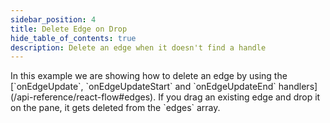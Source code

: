 ```yaml
---
sidebar_position: 4
title: Delete Edge on Drop
hide_table_of_contents: true
description: Delete an edge when it doesn't find a handle
---
```



<ExampleLayout>
In this example we are showing how to delete an edge by using the [`onEdgeUpdate`, `onEdgeUpdateStart` and `onEdgeUpdateEnd` handlers](/api-reference/react-flow#edges). If you drag an existing edge and drop it on the pane, it gets deleted from the `edges` array.

<ExampleViewer codePath="example-flows/DeleteEdgeDrop" />
</ExampleLayout>
